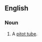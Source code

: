==English==

===Noun===
{{en-noun|head=[[pitot]] [[head]]}}

# {{label|en|aviation}} A [[pitot tube]].